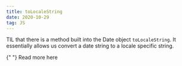 ```yaml
---
title: toLocaleString
date: 2020-10-29
tag: JS
---
```




TIL that there is a method built into the Date object `toLocaleString`. It
essentially allows us convert a date string to a locale specific string.

<TextLink href="https://developer.mozilla.org/en-US/docs/Web/JavaScript/Reference/Global_Objects/Date/toLocaleString">
  {" "}
  Read more here
</TextLink>
